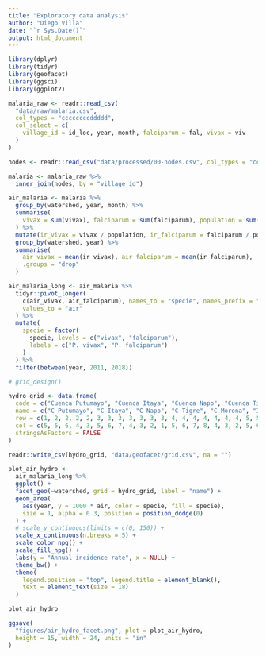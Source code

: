 ```yaml
---
title: "Exploratory data analysis"
author: "Diego Villa"
date: "`r Sys.Date()`"
output: html_document
---
```


```r
library(dplyr)
library(tidyr)
library(geofacet)
library(ggsci)
library(ggplot2)
```

```r
malaria_raw <- readr::read_csv(
  "data/raw/malaria.csv",
  col_types = "ccccccccddddd",
  col_select = c(
    village_id = id_loc, year, month, falciparum = fal, vivax = viv
  )
)
```

```r
nodes <- readr::read_csv("data/processed/00-nodes.csv", col_types = "ccccdcd")
```

```r
malaria <- malaria_raw %>% 
  inner_join(nodes, by = "village_id")
```

```r
air_malaria <- malaria %>% 
  group_by(watershed, year, month) %>% 
  summarise(
    vivax = sum(vivax), falciparum = sum(falciparum), population = sum(population)
  ) %>% 
  mutate(ir_vivax = vivax / population, ir_falciparum = falciparum / population) %>% 
  group_by(watershed, year) %>% 
  summarise(
    air_vivax = mean(ir_vivax), air_falciparum = mean(ir_falciparum), 
    .groups = "drop"
  )
```

```r
air_malaria_long <- air_malaria %>% 
  tidyr::pivot_longer(
    c(air_vivax, air_falciparum), names_to = "specie", names_prefix = "air_", 
    values_to = "air"
  ) %>% 
  mutate(
    specie = factor(
      specie, levels = c("vivax", "falciparum"), 
      labels = c("P. vivax", "P. falciparum")
    )
  ) %>% 
  filter(between(year, 2011, 2018))
```

```r
# grid_design()
```

```r
hydro_grid <- data.frame(
  code = c("Cuenca Putumayo", "Cuenca Itaya", "Cuenca Napo", "Cuenca Tigre", "Cuenca Morona", "Intercuenca 49799", "Cuenca Nanay", "Intercuenca 49793", "Cuenca Pastaza", "Intercuenca Medio Marañón", "Intercuenca 49873", "Intercuenca 49877", "Cuenca Tahuayo", "Intercuenca 49795", "Intercuenca 49791", "Intercuenca 4977", "Intercuenca Medio Bajo Marañón", "Intercuenca Bajo Huallaga", "Intercuenca 49871", "Intercuenca 49911", "Cuenca Yavari", "Cuenca Manití", "Intercuenca Bajo Marañón", "Intercuenca Medio Bajo Huallaga", "Cuenca Carhuapanas", "Cuenca Potro", "Intercuenca 49797", "Cuenca Tapiche", "Intercuenca 49913", "Cuenca Paranapura", "Intercuenca 49915"),
  name = c("C Putumayo", "C Itaya", "C Napo", "C Tigre", "C Morona", "IC 49799", "C Nanay", "IC 49793", "C Pastaza", "IC Medio Marañón", "IC 49873", "IC 49877", "C Tahuayo", "IC 49795", "IC 49791", "IC 4977", "IC Medio Bajo Marañón", "IC Bajo Huallaga", "IC 49871", "IC 49911", "C Yavari", "C Manití", "IC Bajo Marañón", "IC Medio Bajo Huallaga", "C Carhuapanas", "C Potro", "IC 49797", "C Tapiche", "IC 49913", "C Paranapura", "IC 49915"),
  row = c(1, 2, 2, 2, 2, 3, 3, 3, 3, 3, 3, 3, 4, 4, 4, 4, 4, 4, 4, 5, 5, 5, 5, 5, 5, 4, 6, 6, 6, 6, 7),
  col = c(5, 5, 6, 4, 3, 5, 6, 7, 4, 3, 2, 1, 5, 6, 7, 8, 4, 3, 2, 5, 6, 7, 4, 3, 2, 1, 5, 4, 3, 2, 3),
  stringsAsFactors = FALSE
)
```

```r
readr::write_csv(hydro_grid, "data/geofacet/grid.csv", na = "")
```


```r
plot_air_hydro <- 
  air_malaria_long %>% 
  ggplot() +
  facet_geo(~watershed, grid = hydro_grid, label = "name") +
  geom_area(
    aes(year, y = 1000 * air, color = specie, fill = specie),
    size = 1, alpha = 0.3, position = position_dodge(0)
  ) +
  # scale_y_continuous(limits = c(0, 150)) +
  scale_x_continuous(n.breaks = 5) +
  scale_color_npg() +
  scale_fill_npg() +
  labs(y = "Annual incidence rate", x = NULL) +
  theme_bw() +
  theme(
    legend.position = "top", legend.title = element_blank(), 
    text = element_text(size = 18)
  )

plot_air_hydro
```

```r
ggsave(
  "figures/air_hydro_facet.png", plot = plot_air_hydro, 
  height = 15, width = 24, units = "in"
)
```






